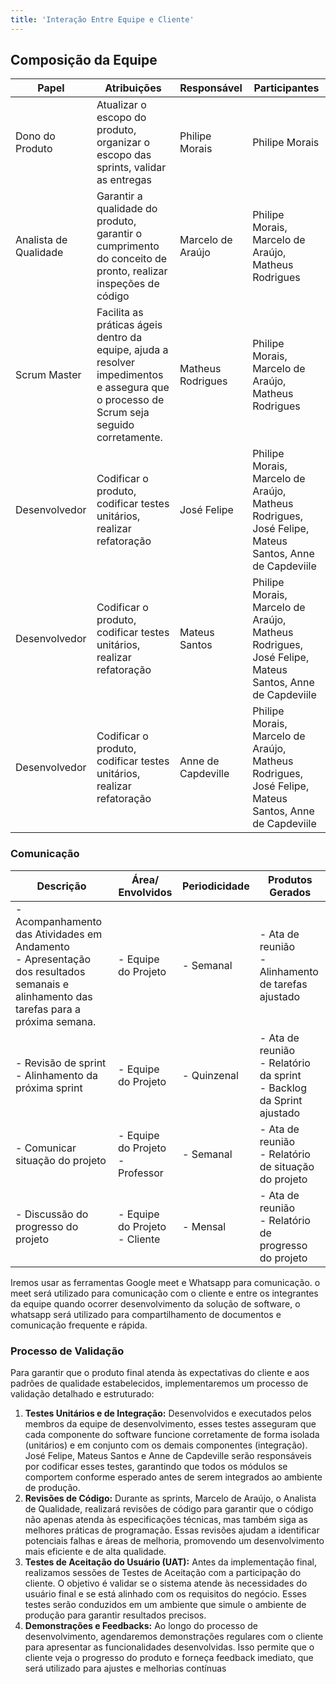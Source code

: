 ```yaml
---
title: 'Interação Entre Equipe e Cliente'
---
```


## Composição da Equipe	

| Papel                 | Atribuições                                                                                                                                     | Responsável        | Participantes                                                                                        |
|-----------------------|-------------------------------------------------------------------------------------------------------------------------------------------------|--------------------|------------------------------------------------------------------------------------------------------|
| Dono do Produto       | Atualizar o escopo do produto, organizar o escopo das sprints, validar as entregas                                                              | Philipe Morais     | Philipe Morais                                                                                       |
| Analista de Qualidade | Garantir a qualidade do produto, garantir o cumprimento do conceito de pronto, realizar inspeções de código                                     | Marcelo de Araújo  | Philipe Morais, Marcelo de Araújo, Matheus Rodrigues                                                 |
| Scrum Master          | Facilita as práticas ágeis dentro da equipe, ajuda a resolver impedimentos e assegura que o processo de Scrum seja seguido corretamente\.&nbsp; | Matheus Rodrigues  | Philipe Morais, Marcelo de Araújo, Matheus Rodrigues                                                 |
| Desenvolvedor         | Codificar o produto, codificar testes unitários, realizar refatoração                                                                           | José Felipe        | Philipe Morais, Marcelo de Araújo, Matheus Rodrigues, José Felipe, Mateus Santos, Anne de Capdeviile |
| Desenvolvedor         | Codificar o produto, codificar testes unitários, realizar refatoração&nbsp;                                                                     | Mateus Santos      | Philipe Morais, Marcelo de Araújo, Matheus Rodrigues, José Felipe, Mateus Santos, Anne de Capdeviile |
| Desenvolvedor         | Codificar o produto, codificar testes unitários, realizar refatoração&nbsp;                                                                     | Anne de Capdeville | Philipe Morais, Marcelo de Araújo, Matheus Rodrigues, José Felipe, Mateus Santos, Anne de Capdeviile |



### Comunicação

| Descrição                                                                                                                                  | Área/ Envolvidos                      | Periodicidade   | Produtos Gerados                                                    |
|--------------------------------------------------------------------------------------------------------------------------------------------|---------------------------------------|-----------------|---------------------------------------------------------------------|
| - Acompanhamento das Atividades em Andamento <br /> - Apresentação dos resultados semanais e alinhamento das tarefas para a próxima semana.&nbsp; | - Equipe do Projeto&nbsp;             | - Semanal&nbsp; | - Ata de reunião <br />- Alinhamento de tarefas ajustado                  |
| - Revisão de sprint <br />- Alinhamento da próxima sprint                                                                                        | - Equipe do Projeto&nbsp;             | - Quinzenal     | - Ata de reunião <br />- Relatório da sprint <br />- Backlog da Sprint ajustado |
| - Comunicar situação do projeto                                                                                                            | - Equipe do Projeto <br />- Professor&nbsp; | - Semanal&nbsp; | - Ata de reunião <br />- Relatório de situação do projeto                 |
| - Discussão do progresso do projeto                                                                                                        | - Equipe do Projeto <br />- Cliente&nbsp;   | - Mensal&nbsp;  | - Ata de reunião <br />- Relatório de progresso do projeto&nbsp;          |


Iremos usar as ferramentas Google meet e Whatsapp para comunicação. o meet será utilizado
para comunicação com o cliente e entre os integrantes da equipe quando ocorrer
desenvolvimento da solução de software, o whatsapp será utilizado para compartilhamento de
documentos e comunicação frequente e rápida.

### Processo de Validação

Para garantir que o produto final atenda às expectativas do cliente e aos padrões de qualidade estabelecidos,
implementaremos um processo de validação detalhado e estruturado:
1. **Testes Unitários e de Integração:** Desenvolvidos e executados pelos membros da equipe de
desenvolvimento, esses testes asseguram que cada componente do software funcione corretamente de forma
isolada (unitários) e em conjunto com os demais componentes (integração). José Felipe, Mateus Santos e
Anne de Capdeville serão responsáveis por codificar esses testes, garantindo que todos os módulos se
comportem conforme esperado antes de serem integrados ao ambiente de produção.
2. **Revisões de Código:** Durante as sprints, Marcelo de Araújo, o Analista de Qualidade, realizará revisões de
código para garantir que o código não apenas atenda às especificações técnicas, mas também siga as
melhores práticas de programação. Essas revisões ajudam a identificar potenciais falhas e áreas de
melhoria, promovendo um desenvolvimento mais eficiente e de alta qualidade.
3. **Testes de Aceitação do Usuário (UAT):** Antes da implementação final, realizamos sessões de Testes de
Aceitação com a participação do cliente. O objetivo é validar se o sistema atende às necessidades do usuário
final e se está alinhado com os requisitos do negócio. Esses testes serão conduzidos em um ambiente que
simule o ambiente de produção para garantir resultados precisos.
4. **Demonstrações e Feedbacks:** Ao longo do processo de desenvolvimento, agendaremos demonstrações
regulares com o cliente para apresentar as funcionalidades desenvolvidas. Isso permite que o cliente veja o
progresso do produto e forneça feedback imediato, que será utilizado para ajustes e melhorias contínuas